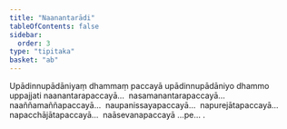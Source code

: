 ```yaml
---
title: "Naanantarādi"
tableOfContents: false
sidebar:
  order: 3
type: "tipitaka"
basket: "ab"
---
```



<DynamicBreadcrumb />

<Division number="39">

<Paragraph number="2567">
Upādinnupādāniyaṃ dhammaṃ paccayā upādinnupādāniyo dhammo uppajjati naanantarapaccayā…  nasamanantarapaccayā…  naaññamaññapaccayā…  naupanissayapaccayā…  napurejātapaccayā…  napacchājātapaccayā…  naāsevanapaccayā …pe… .
</Paragraph>
</Division>